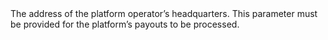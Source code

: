   

  

  

  

  

  

  
<ParamField body="HeadquartersAddress" type="object" >     
The address of the platform operator’s headquarters. This parameter must be provided for the platform’s payouts to be processed.   

<Expandable title="properties">
<AddressLine6 />  
<AddressLine7 />  
<City5 />  
<Region4 />  
<PostalCode4 />  
<Country9 />  
  

</Expandable> 
</ParamField>